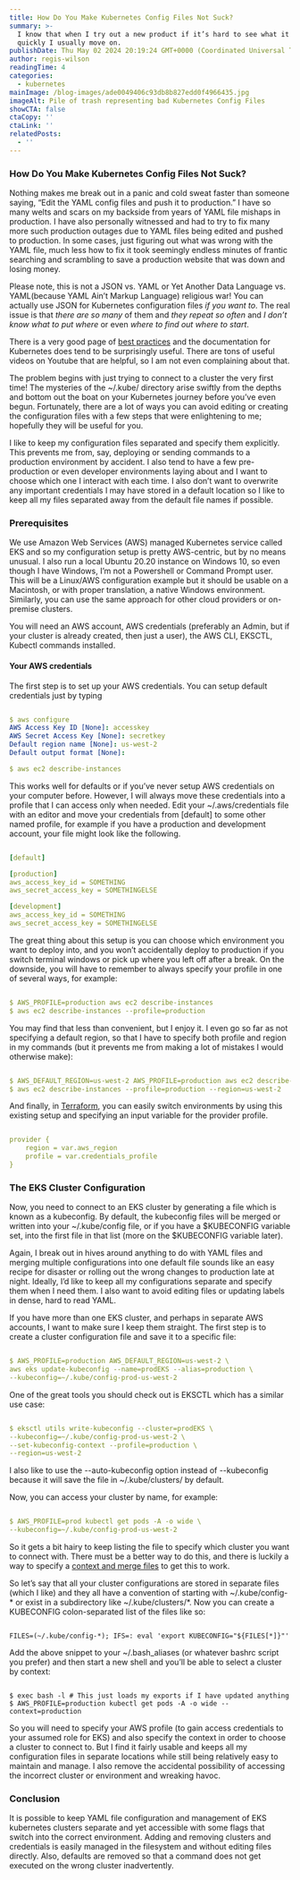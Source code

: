 ```yaml
---
title: How Do You Make Kubernetes Config Files Not Suck?
summary: >-
  I know that when I try out a new product if it’s hard to see what it does
  quickly I usually move on. 
publishDate: Thu May 02 2024 20:19:24 GMT+0000 (Coordinated Universal Time)
author: regis-wilson
readingTime: 4
categories:
  - kubernetes
mainImage: /blog-images/ade0049406c93db8b827edd0f4966435.jpg
imageAlt: Pile of trash representing bad Kubernetes Config Files
showCTA: false
ctaCopy: ''
ctaLink: ''
relatedPosts:
  - ''
---
```


### How Do You Make Kubernetes Config Files Not Suck?

Nothing makes me break out in a panic and cold sweat faster than someone saying, “Edit the YAML config files and push it to production.” I have so many welts and scars on my backside from years of YAML file mishaps in production. I have also personally witnessed and had to try to fix many more such production outages due to YAML files being edited and pushed to production. In some cases, just figuring out what was wrong with the YAML file, much less how to fix it took seemingly endless minutes of frantic searching and scrambling to save a production website that was down and losing money.

Please note, this is not a JSON vs. YAML or Yet Another Data Language vs. YAML(because YAML Ain’t Markup Language) religious war! You can actually use JSON for Kubernetes configuration files _if you want to_. The real issue is that _there are so many_ of them and _they repeat so often_ and _I don’t know what to put where_ or even _where to find out where to start_.

There is a very good page of [best practices](https://kubernetes.io/docs/concepts/configuration/overview/) and the documentation for Kubernetes does tend to be surprisingly useful. There are tons of useful videos on Youtube that are helpful, so I am not even complaining about that.

The problem begins with just trying to connect to a cluster the very first time! The mysteries of the ~/.kube/ directory arise swiftly from the depths and bottom out the boat on your Kubernetes journey before you’ve even begun. Fortunately, there are a lot of ways you can avoid editing or creating the configuration files with a few steps that were enlightening to me; hopefully they will be useful for you.

I like to keep my configuration files separated and specify them explicitly. This prevents me from, say, deploying or sending commands to a production environment by accident. I also tend to have a few pre-production or even developer environments laying about and I want to choose which one I interact with each time. I also don’t want to overwrite any important credentials I may have stored in a default location so I like to keep all my files separated away from the default file names if possible.

### Prerequisites

We use Amazon Web Services (AWS) managed Kubernetes service called EKS and so my configuration setup is pretty AWS-centric, but by no means unusual. I also run a local Ubuntu 20.20 instance on Windows 10, so even though I have Windows, I’m not a Powershell or Command Prompt user. This will be a Linux/AWS configuration example but it should be usable on a Macintosh, or with proper translation, a native Windows environment. Similarly, you can use the same approach for other cloud providers or on-premise clusters.

You will need an AWS account, AWS credentials (preferably an Admin, but if your cluster is already created, then just a user), the AWS CLI, EKSCTL, Kubectl commands installed.

#### Your AWS credentials

The first step is to set up your AWS credentials. You can setup default credentials just by typing

```yaml

$ aws configure
AWS Access Key ID [None]: accesskey
AWS Secret Access Key [None]: secretkey
Default region name [None]: us-west-2
Default output format [None]:

$ aws ec2 describe-instances

```

This works well for defaults or if you’ve never setup AWS credentials on your computer before. However, I will always move these credentials into a profile that I can access only when needed. Edit your ~/.aws/credentials file with an editor and move your credentials from \[default\] to some other named profile, for example if you have a production and development account, your file might look like the following.

```yaml

[default]

[production]
aws_access_key_id = SOMETHING
aws_secret_access_key = SOMETHINGELSE

[development]
aws_access_key_id = SOMETHING
aws_secret_access_key = SOMETHINGELSE

```

The great thing about this setup is you can choose which environment you want to deploy into, and you won’t accidentally deploy to production if you switch terminal windows or pick up where you left off after a break. On the downside, you will have to remember to always specify your profile in one of several ways, for example:

```yaml

$ AWS_PROFILE=production aws ec2 describe-instances
$ aws ec2 describe-instances --profile=production

```

You may find that less than convenient, but I enjoy it. I even go so far as not specifying a default region, so that I have to specify both profile and region in my commands (but it prevents me from making a lot of mistakes I would otherwise make):

```yaml

$ AWS_DEFAULT_REGION=us-west-2 AWS_PROFILE=production aws ec2 describe-instances
$ aws ec2 describe-instances --profile=production --region=us-west-2

```

And finally, in [Terraform](https://registry.terraform.io/providers/hashicorp/aws/latest/docs#shared-credentials-file), you can easily switch environments by using this existing setup and specifying an input variable for the provider profile.

```yaml

provider {
    region = var.aws_region
    profile = var.credentials_profile
}

```

### The EKS Cluster Configuration

Now, you need to connect to an EKS cluster by generating a file which is known as a kubeconfig. By default, the kubeconfig files will be merged or written into your ~/.kube/config file, or if you have a $KUBECONFIG variable set, into the first file in that list (more on the $KUBECONFIG variable later).

Again, I break out in hives around anything to do with YAML files and merging multiple configurations into one default file sounds like an easy recipe for disaster or rolling out the wrong changes to production late at night. Ideally, I’d like to keep all my configurations separate and specify them when I need them. I also want to avoid editing files or updating labels in dense, hard to read YAML.

If you have more than one EKS cluster, and perhaps in separate AWS accounts, I want to make sure I keep them straight. The first step is to create a cluster configuration file and save it to a specific file:

```yaml

$ AWS_PROFILE=production AWS_DEFAULT_REGION=us-west-2 \
aws eks update-kubeconfig --name=prodEKS --alias=production \
--kubeconfig=~/.kube/config-prod-us-west-2

```

One of the great tools you should check out is EKSCTL which has a similar use case:

```yaml

$ eksctl utils write-kubeconfig --cluster=prodEKS \
--kubeconfig=~/.kube/config-prod-us-west-2 \
--set-kubeconfig-context --profile=production \
--region=us-west-2

```

I also like to use the --auto-kubeconfig option instead of --kubeconfig because it will save the file in ~/.kube/clusters/<clustername> by default.</clustername>

Now, you can access your cluster by name, for example:

```yaml

$ AWS_PROFILE=prod kubectl get pods -A -o wide \
--kubeconfig=~/.kube/config-prod-us-west-2

```

So it gets a bit hairy to keep listing the file to specify which cluster you want to connect with. There must be a better way to do this, and there is luckily a way to specify a [context and merge files](https://kubernetes.io/docs/concepts/configuration/organize-cluster-access-kubeconfig/#the-kubeconfig-environment-variable) to get this to work.

So let’s say that all your cluster configurations are stored in separate files (which I like) and they all have a convention of starting with ~/.kube/config-\* or exist in a subdirectory like ~/.kube/clusters/\*. Now you can create a KUBECONFIG colon-separated list of the files like so:

```

FILES=(~/.kube/config-*); IFS=: eval 'export KUBECONFIG="${FILES[*]}"'

```

Add the above snippet to your ~/.bash\_aliases (or whatever bashrc script you prefer) and then start a new shell and you’ll be able to select a cluster by context:

```

$ exec bash -l # This just loads my exports if I have updated anything
$ AWS_PROFILE=production kubectl get pods -A -o wide --context=production

```

So you will need to specify your AWS profile (to gain access credentials to your assumed role for EKS) and also specify the context in order to choose a cluster to connect to. But I find it fairly usable and keeps all my configuration files in separate locations while still being relatively easy to maintain and manage. I also remove the accidental possibility of accessing the incorrect cluster or environment and wreaking havoc.

### Conclusion

It is possible to keep YAML file configuration and management of EKS kubernetes clusters separate and yet accessible with some flags that switch into the correct environment. Adding and removing clusters and credentials is easily managed in the filesystem and without editing files directly. Also, defaults are removed so that a command does not get executed on the wrong cluster inadvertently.